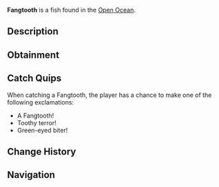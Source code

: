 {{FishInfobox
|image          = Fangtooth.png
|rarity         = Rare
|sea            = Second Sea
|location       = [[Open Ocean]]
|sublocation    = 
|sources        = Fishing Rod
|radar_location = 
|prog_speed     = -6
|xp             = 240
|weather        = Rain
|time           = Night
|season         = Spring
|bait           = Lushrooms
|base_weight    = 90
|base_value     = 480
|weight_range   = 54
|base_chance    = 55
|base_resil     = 42
}}
'''Fangtooth''' is a {{Rarity|Rare}} fish found in the [[Open Ocean]].

== Description ==
{{Description|A dark fish with large green eyes and sharp teeth, a menace of the deep.|Bestiary Entry}}

== Obtainment ==
{{Description|It bites where the rain stirs the dark.|Bestiary Hint}}
{{Fish Availability|
Apex Fish Hunt/Apex Leviathan
Narwhal Hunt/Beluga/Second Sea
Narwhal Hunt/Magician Narwhal/Second Sea
Narwhal Hunt/Narwhal/Second Sea
Open Ocean
Open Ocean/Sea Leviathan
|top_rods      = 
Trident Rod\81360.55\73314.42;
Astralhook Rod\74627.62\207424.94;
Leviathan's Fang Rod\71780.51\36973.89;
Great Rod of Oscar\61431.53\57976.72;
Merchant Rod\61309.48\55297.87;
Plastic Rod\44205.62\44111.86;
Fischer's Rod\45778.24\44300.72;
Carrot Rod\58957.02\59525.93;
Firefly Rod\60426.39\58264.7;
No-Life Rod\60188.83\56438.98;
Verdant Shear Rod\59432.34\54403.23;
Free Spirit Rod\59043.08\52217.63;
Blazebringer Rod\54617.57\50538.08;
Seraphic Rod\53610.61\48250.81;
Challenger's Rod\51731.01\48221.9;
Depthseeker Rod\50853.39\49564.26;
Rod Of The Forgotten Fang\50709.81\45801.63;
Avalanche Rod\49398.51\48232.95;
Volcanic Rod\49100.11\46836.78;
Zeus Rod\48844.04\46592.51;
Rod Of The Depths\48820.12\44619.88;
Rod Of The Exalted One\46185.17\31247.58;
Ethereal Prism Rod\45616.43\32895.93;
Steady Rod\40764.16\39471.06
|recommended   = Astralhook Rod
}}

== Catch Quips ==
When catching a Fangtooth, the player has a chance to make one of the following exclamations:
* A Fangtooth!
* Toothy terror!
* Green-eyed biter!

== Change History ==
{{Change History|{{subst:Current Version}}}}

== Navigation ==
{{Fish Navbox|Open Ocean}}